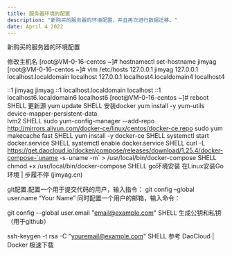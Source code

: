 ```yaml
---
title: 服务器环境的配置
description: "新购买的服务器的环境配置，并且再次进行数据迁移。"
date: April 4 2022
---
```


新购买的服务器的环境配置

修改主机名
[root@VM-0-16-centos ~]# hostnamectl set-hostname jimyag
[root@VM-0-16-centos ~]# vim /etc/hosts
127.0.0.1 jimyag
127.0.0.1 localhost.localdomain localhost
127.0.0.1 localhost4.localdomain4 localhost4

::1 jimyag jimyag
::1 localhost.localdomain localhost
::1 localhost6.localdomain6 localhost6
[root@VM-0-16-centos ~]# reboot
SHELL
更新源
yum update
SHELL
安装docker
yum install -y yum-utils \
  device-mapper-persistent-data \
  lvm2
SHELL
sudo yum-config-manager --add-repo http://mirrors.aliyun.com/docker-ce/linux/centos/docker-ce.repo
sudo yum makecache fast
SHELL
yum install -y docker-ce
SHELL
systemctl start docker.service
SHELL
systemctl enable docker.service
SHELL
curl -L https://get.daocloud.io/docker/compose/releases/download/1.25.4/docker-compose-`uname -s`-`uname -m` > /usr/local/bin/docker-compose
SHELL
chmod +x /usr/local/bin/docker-compose
SHELL
go环境安装
在Linux安装Go环境 | 步履不停 (jimyag.cn)

git配置.配置一个用于提交代码的用户，输入指令：
git config –global user.name “Your Name” 同时配置一个用户的邮箱，输入命令：

git config --global user.email "email@example.com"
SHELL
生成公钥和私钥（用于github）

ssh-keygen -t rsa -C "youremail@example.com"
SHELL
参考
DaoCloud | Docker 极速下载
